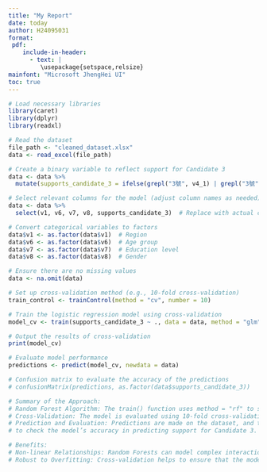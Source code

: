 ---
title: "My Report"
date: today
author: H24095031
format:
 pdf:
    include-in-header:
      - text: |
         \usepackage{setspace,relsize}
mainfont: "Microsoft JhengHei UI"
toc: true
---

```{r}

# Load necessary libraries
library(caret)
library(dplyr)
library(readxl)

# Read the dataset
file_path <- "cleaned_dataset.xlsx"
data <- read_excel(file_path)

# Create a binary variable to reflect support for Candidate 3
data <- data %>%
  mutate(supports_candidate_3 = ifelse(grepl("3號", v4_1) | grepl("3號", v4_2) | grepl("3號", v4_3), 1, 0))

# Select relevant columns for the model (adjust column names as needed)
data <- data %>%
  select(v1, v6, v7, v8, supports_candidate_3)  # Replace with actual column names

# Convert categorical variables to factors
data$v1 <- as.factor(data$v1)  # Region
data$v6 <- as.factor(data$v6)  # Age group
data$v7 <- as.factor(data$v7)  # Education level
data$v8 <- as.factor(data$v8)  # Gender

# Ensure there are no missing values
data <- na.omit(data)

# Set up cross-validation method (e.g., 10-fold cross-validation)
train_control <- trainControl(method = "cv", number = 10)

# Train the logistic regression model using cross-validation
model_cv <- train(supports_candidate_3 ~ ., data = data, method = "glm", family = binomial, trControl = train_control)

# Output the results of cross-validation
print(model_cv)

# Evaluate model performance
predictions <- predict(model_cv, newdata = data)

# Confusion matrix to evaluate the accuracy of the predictions
# confusionMatrix(predictions, as.factor(data$supports_candidate_3))

# Summary of the Approach:
# Random Forest Algorithm: The train() function uses method = "rf" to specify Random Forest as the algorithm.
# Cross-Validation: The model is evaluated using 10-fold cross-validation to provide a reliable performance estimate.
# Prediction and Evaluation: Predictions are made on the dataset, and the performance is evaluated with a confusion matrix 
# to check the model’s accuracy in predicting support for Candidate 3.

# Benefits:
# Non-linear Relationships: Random Forests can model complex interactions between features.
# Robust to Overfitting: Cross-validation helps to ensure that the model generalizes well.


```
